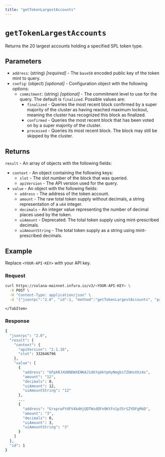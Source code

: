 ```yaml
---
title: "getTokenLargestAccounts"
---
```



# `getTokenLargestAccounts`

Returns the 20 largest accounts holding a specified SPL token type. <CreditCost network="solana" method="getTokenLargestAccounts" />

## Parameters

- `address`: (string) _[required]_ - The `base58` encoded public key of the token mint to query.
- `config`: (object) _[optional]_  - Configuration object with the following options:
    - `commitment`: (string) _[optional]_  - The commitment level to use for the query. The default is `finalized`. Possible values are:
        - `finalized` - Queries the most recent block confirmed by a super majority of the cluster as having
            reached maximum lockout, meaning the cluster has recognized this block as finalized.
        - `confirmed` - Queries the most recent block that has been voted on by a super majority of the cluster.
        - `processed` - Queries its most recent block. The block may still be skipped by the cluster.

## Returns

`result` - An array of objects with the following fields:

- `context` - An object containing the following keys:
    - `slot` - The slot number of the block that was queried.
    - `apiVersion` - The API version used for the query.
- `value` - An object with the following fields:
    - `address` - The address of the token account.
    - `amount` - The raw total token supply without decimals, a string representation of a `u64` integer.
    - `decimals` - An integer value representing the number of decimal places used by the token.
    - `uiAmount` - Deprecated. The total token supply using mint-prescribed decimals.
    - `uiAmountString` - The total token supply as a string using mint-prescribed decimals.


## Example

Replace `<YOUR-API-KEY>` with your API key.

### Request

<Tabs>
  <TabItem value="curl">

  ```bash
  curl https://solana-mainnet.infura.io/v3/<YOUR-API-KEY> \
    -X POST \
    -H "Content-Type: application/json" \
    -d '{"jsonrpc":"2.0", "id":1, "method":"getTokenLargestAccounts", "params": ["1YDQ35V8g68FGvcT85haHwAXv1U7XMzuc4mZeEXfrjE"]}'
  ```

    </TabItem>
</Tabs>

### Response

<Tabs>
  <TabItem value="JSON">

  ```bash
  {
    "jsonrpc": "2.0",
    "result": {
      "context": {
        "apiVersion": "2.1.16",
        "slot": 332646796
      },
      "value": [
        {
          "address": "GFpkRJXUBNDWXENKAJ1dkYq4kYpHyNmgbifZbHsXXz4x",
          "amount": "12",
          "decimals": 0,
          "uiAmount": 12,
          "uiAmountString": "12"
        },
        ...
        {
          "address": "GrxprwFYdFV4kdHjQDTWsdDFn9KtFn1p35rSZYDFgMkD",
          "amount": "3",
          "decimals": 0,
          "uiAmount": 3,
          "uiAmountString": "3"
        }
      ]
    },
    "id": 1
  }
  ```

  </TabItem>
</Tabs>